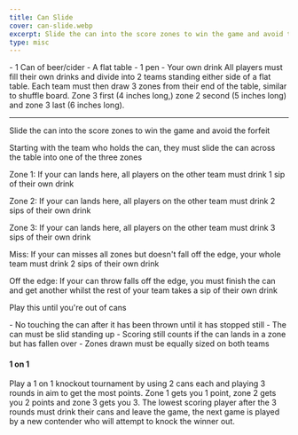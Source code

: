 ```yaml
---
title: Can Slide
cover: can-slide.webp
excerpt: Slide the can into the score zones to win the game and avoid the forfeit
type: misc
---
```


<GameHero
  cover="/images/can-slide.webp"
  alt="Can Slide"
/>

<GameSection title="Equipment" icon="/images/liquor.webp">
-   1 Can of beer/cider
-   A flat table
-   1 pen
-   Your own drink
</GameSection>

<GameSection title="Setup" icon="/images/settings.webp">
All players must fill their own drinks and divide into 2 teams standing either side of a flat table. Each team must then draw 3 zones from their end of the table, similar to shuffle board. Zone 3 first (4 inches long,) zone 2 second (5 inches long) and zone 3 last (6 inches long).

* * *
</GameSection>

<GameSection title="Aim of the Game" icon="/images/target.webp">
<p>Slide the can into the score zones to win the game and avoid the forfeit</p>
</GameSection>

<GameSection title="How to Play" icon="/images/question.webp">
Starting with the team who holds the can, they must slide the can across the table into one of the three zones

Zone 1: If your can lands here, all players on the other team must drink 1 sip of their own drink

Zone 2: If your can lands here, all players on the other team must drink 2 sips of their own drink

Zone 3: If your can lands here, all players on the other team must drink 3 sips of their own drink

Miss: If your can misses all zones but doesn't fall off the edge, your whole team must drink 2 sips of their own drink

Off the edge: If your can throw falls off the edge, you must finish the can and get another whilst the rest of your team takes a sip of their own drink

Play this until you're out of cans
</GameSection>

<GameSection title="Rules" icon="/images/rules.webp">
-   No touching the can after it has been thrown until it has stopped still
-   The can must be slid standing up
-   Scoring still counts if the can lands in a zone but has fallen over
-   Zones drawn must be equally sized on both teams
</GameSection>

<GameSection title="Special Edition" icon="/images/special.webp">

<h4>1 on 1</h4>

<p>Play a 1 on 1 knockout tournament by using 2 cans each and playing 3 rounds in aim to get the most points. Zone 1 gets you 1 point, zone 2 gets you 2 points and zone 3 gets you 3. The lowest scoring player after the 3 rounds must drink their cans and leave the game, the next game is played by a new contender who will attempt to knock the winner out.</p>
</GameSection>

<ShareButtons title="Can Slide" />

<FeedbackCard>
</FeedbackCard>
